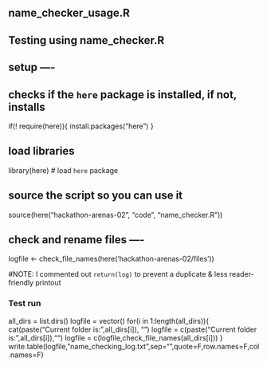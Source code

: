 ## name_checker_usage.R
## Testing using name_checker.R


## setup ----

## checks if the `here` package is installed, if not, installs 
if(! require(here)){
  install.packages("here")
}

## load libraries
library(here) # load `here` package

## source the script so you can use it
source(here("hackathon-arenas-02", "code", "name_checker.R"))


## check and rename files ----

logfile <- check_file_names(here('hackathon-arenas-02/files'))


#NOTE: I commented out `return(log)` to prevent a duplicate & less reader-friendly printout


### Test run ###

all_dirs = list.dirs()
logfile = vector()
for(i in 1:length(all_dirs)){
  cat(paste("Current folder is:",all_dirs[i]), "\n\n")
  logfile = c(paste("Current folder is:",all_dirs[i]),"")
  logfile = c(logfile,check_file_names(all_dirs[i]))
}
write.table(logfile,"name_checking_log.txt",sep="\n",quote=F,row.names=F,col.names=F)



